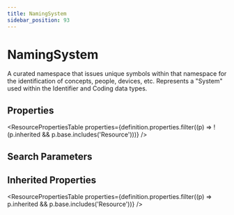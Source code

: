 ```yaml
---
title: NamingSystem
sidebar_position: 93
---
```



# NamingSystem

A curated namespace that issues unique symbols within that namespace for the identification of concepts, people, devices, etc.  Represents a "System" used within the Identifier and Coding data types.

## Properties

<ResourcePropertiesTable properties={definition.properties.filter((p) => !(p.inherited && p.base.includes('Resource')))} />

## Search Parameters

<SearchParamsTable searchParams={definition.searchParameters} />

## Inherited Properties

<ResourcePropertiesTable properties={definition.properties.filter((p) => p.inherited && p.base.includes('Resource'))} />


